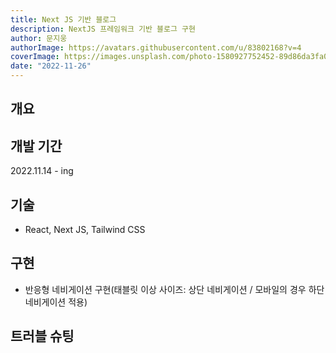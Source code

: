 ```yaml
---
title: Next JS 기반 블로그
description: NextJS 프레임워크 기반 블로그 구현
author: 문지웅
authorImage: https://avatars.githubusercontent.com/u/83802168?v=4
coverImage: https://images.unsplash.com/photo-1580927752452-89d86da3fa0a?ixlib=rb-1.2.1&ixid=MnwxMjA3fDB8MHxwaG90by1wYWdlfHx8fGVufDB8fHx8&auto=format&fit=crop&w=1540&q=50
date: "2022-11-26"
---
```


## 개요

## 개발 기간

2022.11.14 - ing

## 기술

- React, Next JS, Tailwind CSS

## 구현

- 반응형 네비게이션 구현(태블릿 이상 사이즈: 상단 네비게이션 / 모바일의 경우 하단 네비게이션 적용)

## 트러블 슈팅

